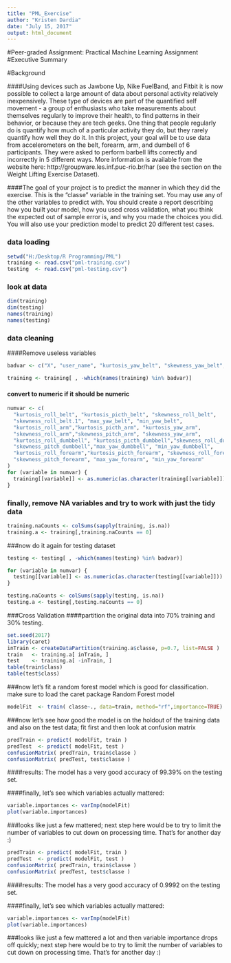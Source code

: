 ---
title: "PML_Exercise"
author: "Kristen Dardia"
date: "July 15, 2017"
output: html_document
---

#Peer-graded Assignment: Practical Machine Learning Assignment
#Executive Summary

#Background

####Using devices such as Jawbone Up, Nike FuelBand, and Fitbit it is now possible to collect a large amount of data about personal activity relatively inexpensively. These type of devices are part of the quantified self movement - a group of enthusiasts who take measurements about themselves regularly to improve their health, to find patterns in their behavior, or because they are tech geeks. One thing that people regularly do is quantify how much of a particular activity they do, but they rarely quantify how well they do it. In this project, your goal will be to use data from accelerometers on the belt, forearm, arm, and dumbell of 6 participants. They were asked to perform barbell lifts correctly and incorrectly in 5 different ways. More information is available from the website here: http://groupware.les.inf.puc-rio.br/har (see the section on the Weight Lifting Exercise Dataset).


####The goal of your project is to predict the manner in which they did the exercise. This is the "classe" variable in the training set. You may use any of the other variables to predict with. You should create a report describing how you built your model, how you used cross validation, what you think the expected out of sample error is, and why you made the choices you did. You will also use your prediction model to predict 20 different test cases.

### data loading
```{r message=FALSE, warning=FALSE}
setwd("H:/Desktop/R Programming/PML")
training <- read.csv("pml-training.csv")
testing  <- read.csv("pml-testing.csv")
```
### look at data
```{r message=FALSE, warning=FALSE}
dim(training)
dim(testing)
names(training)
names(testing)
```

### data cleaning
####Remove useless variables
```{r message=FALSE, warning=FALSE}
badvar <- c("X", "user_name", "kurtosis_yaw_belt", "skewness_yaw_belt", "amplitude_yaw_belt", "cvtd_timestamp", "kurtosis_yaw_dumbbell", "skewness_yaw_dumbbell", "kurtosis_yaw_forearm", "skewness_yaw_forearm")

training <- training[ , -which(names(training) %in% badvar)]
```
#### convert to numeric if it should be numeric
```{r message=FALSE, warning=FALSE}
numvar <- c(
  "kurtosis_roll_belt", "kurtosis_picth_belt", "skewness_roll_belt",
  "skewness_roll_belt.1", "max_yaw_belt", "min_yaw_belt",
  "kurtosis_roll_arm","kurtosis_picth_arm", "kurtosis_yaw_arm",
  "skewness_roll_arm","skewness_pitch_arm", "skewness_yaw_arm",
  "kurtosis_roll_dumbbell", "kurtosis_picth_dumbbell","skewness_roll_dumbbell",
  "skewness_pitch_dumbbell","max_yaw_dumbbell", "min_yaw_dumbbell",
  "kurtosis_roll_forearm","kurtosis_picth_forearm", "skewness_roll_forearm",
  "skewness_pitch_forearm", "max_yaw_forearm", "min_yaw_forearm"
)
for (variable in numvar) {
  training[[variable]] <- as.numeric(as.character(training[[variable]]))
}
```
### finally, remove NA variables and try to work with just the tidy data
```{r message=FALSE, warning=FALSE}
training.naCounts <- colSums(sapply(training, is.na))
training.a <- training[,training.naCounts == 0]
```
###now do it again for testing dataset
```{r message=FALSE}
testing <- testing[ , -which(names(testing) %in% badvar)]
```
```{r message=FALSE, warning=FALSE}
for (variable in numvar) {
  testing[[variable]] <- as.numeric(as.character(testing[[variable]]))
}
```
```{r message=FALSE, warning=FALSE}
testing.naCounts <- colSums(sapply(testing, is.na))
testing.a <- testing[,testing.naCounts == 0]
```
###Cross Validation
####partition the original data into 70% training and 30% testing.  
```{r message=FALSE, warning=FALSE}
set.seed(2017)
library(caret)
inTrain <- createDataPartition(training.a$classe, p=0.7, list=FALSE )
train   <- training.a[ inTrain, ]
test    <- training.a[ -inTrain, ]
table(train$class)
table(test$class)
```
###now let's fit a random forest model which is good for classification. make sure to load the caret package
Random Forest model
```{r cashe=TRUE, message=FALSE, warning=FALSE}
modelFit  <- train( classe~., data=train, method="rf",importance=TRUE)
```
###now let's see how good the model is on the holdout of the training data and also on the test data; fit first and then look at confusion matrix
```{r cashe=TRUE, message=FALSE, warning=FALSE}
predTrain <- predict( modelFit, train )
predTest  <- predict( modelFit, test )
confusionMatrix( predTrain, train$classe )
confusionMatrix( predTest, test$classe )
```
####results: The model has a very good accuracy of 99.39% on the testing set.

####finally, let's see which variables actually mattered:
```{r message=FALSE, warning=FALSE}
variable.importances <- varImp(modelFit)
plot(variable.importances)
```
###looks like just a few mattered; next step here would be to try to limit the number of variables to cut down on processing time.  That's for another day :)

```{r message=FALSE, warning=FALSE}
predTrain <- predict( modelFit, train )
predTest  <- predict( modelFit, test )
confusionMatrix( predTrain, train$classe )
confusionMatrix( predTest, test$classe )
```
####results: The model has a very good accuracy of 0.9992 on the testing set.

####finally, let's see which variables actually mattered:
```{r message=FALSE, warning=FALSE}
variable.importances <- varImp(modelFit)
plot(variable.importances)
```
###looks like just a few mattered a lot and then variable importance drops off quickly; next step here would be to try to limit the number of variables to cut down on processing time.  That's for another day :)




